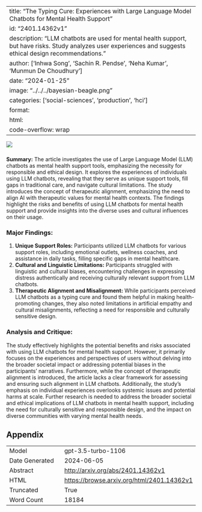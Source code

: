 
---
title: "The Typing Cure: Experiences with Large Language Model Chatbots for Mental Health Support"
id: "2401.14362v1"
description: "LLM chatbots are used for mental health support, but have risks. Study analyzes user experiences and suggests ethical design recommendations."
author: ['Inhwa Song', 'Sachin R. Pendse', 'Neha Kumar', 'Munmun De Choudhury']
date: "2024-01-25"
image: "../../../bayesian-beagle.png"
categories: ['social-sciences', 'production', 'hci']
format:
  html:
    code-overflow: wrap
---

![](../../../bayesian-beagle.png)

###
**Summary:**
The article investigates the use of Large Language Model (LLM) chatbots as mental health support tools, emphasizing the necessity for responsible and ethical design. It explores the experiences of individuals using LLM chatbots, revealing that they serve as unique support tools, fill gaps in traditional care, and navigate cultural limitations. The study introduces the concept of therapeutic alignment, emphasizing the need to align AI with therapeutic values for mental health contexts. The findings highlight the risks and benefits of using LLM chatbots for mental health support and provide insights into the diverse uses and cultural influences on their usage.

### Major Findings:
1. **Unique Support Roles:** Participants utilized LLM chatbots for various support roles, including emotional outlets, wellness coaches, and assistance in daily tasks, filling specific gaps in mental healthcare.
2. **Cultural and Linguistic Limitations:** Participants struggled with linguistic and cultural biases, encountering challenges in expressing distress authentically and receiving culturally relevant support from LLM chatbots.
3. **Therapeutic Alignment and Misalignment:** While participants perceived LLM chatbots as a typing cure and found them helpful in making health-promoting changes, they also noted limitations in artificial empathy and cultural misalignments, reflecting a need for responsible and culturally sensitive design.

### Analysis and Critique:
The study effectively highlights the potential benefits and risks associated with using LLM chatbots for mental health support. However, it primarily focuses on the experiences and perspectives of users without delving into the broader societal impact or addressing potential biases in the participants' narratives. Furthermore, while the concept of therapeutic alignment is introduced, the article lacks a clear framework for assessing and ensuring such alignment in LLM chatbots. Additionally, the study's emphasis on individual experiences overlooks systemic issues and potential harms at scale. Further research is needed to address the broader societal and ethical implications of LLM chatbots in mental health support, including the need for culturally sensitive and responsible design, and the impact on diverse communities with varying mental health needs.

## Appendix

|          |          |
|----------|----------|
| Model     | gpt-3.5-turbo-1106       |
| Date Generated     | 2024-06-05       |
| Abstract | [http://arxiv.org/abs/2401.14362v1](http://arxiv.org/abs/2401.14362v1)        |
| HTML     | [https://browse.arxiv.org/html/2401.14362v1](https://browse.arxiv.org/html/2401.14362v1)       |
| Truncated       | True       |
| Word Count       | 18184       |